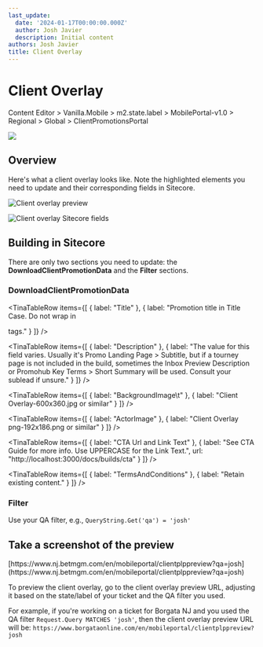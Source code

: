 ```yaml
---
last_update:
  date: '2024-01-17T00:00:00.000Z'
  author: Josh Javier
  description: Initial content
authors: Josh Javier
title: Client Overlay
---
```


# Client Overlay

<Admonition type="info" title="Sitecore Path">
  Content Editor > Vanilla.Mobile > m2.state.label > MobilePortal-v1.0 > Regional > Global > ClientPromotionsPortal

  ![](/img/builds/client-overlay/client-overlay-path.png)
</Admonition>

## Overview

Here's what a client overlay looks like. Note the highlighted elements you need to update and their corresponding fields in Sitecore.

![Client overlay preview](/img/builds/client-overlay/client-overlay-preview.png)

![Client overlay Sitecore fields](/img/builds/client-overlay/client-overlay-sitecore-v2.png)

## Building in Sitecore

There are only two sections you need to update: the **DownloadClientPromotionData** and the **Filter** sections.

### DownloadClientPromotionData

<TinaTable>
  <TinaTableRow
    items={[
      { label: "Field", header: true },
      { label: "Value", header: true }
    ]}
  />

  <TinaTableRow
    items={[
      { label: "Title" },
      { label: "Promotion title in Title Case. Do not wrap in <p> tags." }
    ]}
  />

  <TinaTableRow
    items={[
      { label: "Description" },
      {
        label:
          "The value for this field varies. Usually it's Promo Landing Page > Subtitle, but if a tourney page is not included in the build, sometimes the Inbox Preview Description or Promohub Key Terms > Short Summary will be used. Consult your sublead if unsure."
      }
    ]}
  />

  <TinaTableRow
    items={[
      { label: "BackgroundImage\t" },
      { label: "Client Overlay-600x360.jpg or similar" }
    ]}
  />

  <TinaTableRow
    items={[
      { label: "ActorImage" },
      { label: "Client Overlay png-192x186.png or similar" }
    ]}
  />

  <TinaTableRow
    items={[
      { label: "CTA Url and Link Text" },
      {
        label: "See CTA Guide for more info. Use UPPERCASE for the Link Text.",
        url: "http://localhost:3000/docs/builds/cta"
      }
    ]}
  />

  <TinaTableRow
    items={[
      { label: "TermsAndConditions" },
      { label: "Retain existing content." }
    ]}
  />
</TinaTable>

### Filter

Use your QA filter, e.g., `QueryString.Get('qa') = 'josh'`

## Take a screenshot of the preview

<Admonition type="info" title="Sample Client Overlay Preview URL">
  [https://www.nj.betmgm.com/en/mobileportal/clientplppreview?qa=josh](https://www.nj.betmgm.com/en/mobileportal/clientplppreview?qa=josh)
</Admonition>

To preview the client overlay, go to the client overlay preview URL, adjusting it based on the state/label of your ticket and the QA filter you used.

For example, if you're working on a ticket for Borgata NJ and you used the QA filter `Request.Query MATCHES 'josh'`, then the client overlay preview URL will be: `https://www.borgataonline.com/en/mobileportal/clientplppreview?josh`
